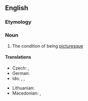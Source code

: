 ==English==

===Etymology===
{{suffix|en|picturesque|ness}}

===Noun===
{{en-noun|~|es}}

# The condition of being [[picturesque]]

====Translations====
{{trans-top|picturesqueness}}
* Czech: {{t|cs|malebnost|f}}, {{t|cs|pitoresknost|f}}
* German: {{t|de|Malerhaftigkeit|f}}
* Ido: {{t+|io|pitoreskeso}}, {{t|io|piktindeso}}, {{t|io|pikturatreso}}
{{trans-mid}}
* Lithuanian: {{t|lt|vaizdingumas|m}}
* Macedonian: {{t|mk|сликовитост|f}}, {{t|mk|живописност|f}}
{{trans-bottom}}